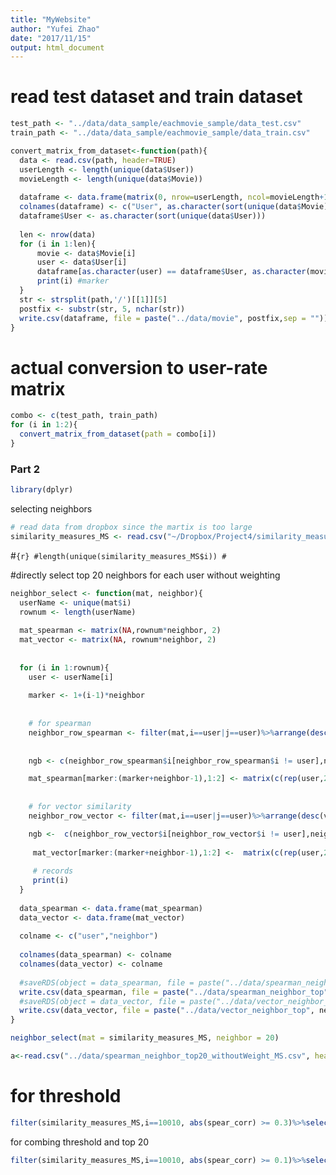 ```yaml
---
title: "MyWebsite"
author: "Yufei Zhao"
date: "2017/11/15"
output: html_document
---
```



# read test dataset and train dataset
```r
test_path <- "../data/data_sample/eachmovie_sample/data_test.csv"
train_path <- "../data/data_sample/eachmovie_sample/data_train.csv"
```


```r
convert_matrix_from_dataset<-function(path){
  data <- read.csv(path, header=TRUE)
  userLength <- length(unique(data$User))
  movieLength <- length(unique(data$Movie))
  
  dataframe <- data.frame(matrix(0, nrow=userLength, ncol=movieLength+1))
  colnames(dataframe) <- c("User", as.character(sort(unique(data$Movie))))
  dataframe$User <- as.character(sort(unique(data$User)))
  
  len <- nrow(data)
  for (i in 1:len){
      movie <- data$Movie[i]
      user <- data$User[i]
      dataframe[as.character(user) == dataframe$User, as.character(movie) == colnames(dataframe)] <- data$Score[i]
      print(i) #marker
  }
  str <- strsplit(path,'/')[[1]][5]
  postfix <- substr(str, 5, nchar(str))
  write.csv(dataframe, file = paste("../data/movie", postfix,sep = ""))
}
```

# actual conversion to user-rate matrix
```r
combo <- c(test_path, train_path)
for (i in 1:2){
  convert_matrix_from_dataset(path = combo[i])
}
```





### Part 2


```r
library(dplyr)
```




selecting neighbors
```r
# read data from dropbox since the martix is too large
similarity_measures_MS <- read.csv("~/Dropbox/Project4/similarity_measures_MS.csv", header=TRUE)
```



#```{r}
#length(unique(similarity_measures_MS$i))
#```



#directly select top 20 neighbors for each user without weighting
```r
neighbor_select <- function(mat, neighbor){
  userName <- unique(mat$i)
  rownum <- length(userName)
  
  mat_spearman <- matrix(NA,rownum*neighbor, 2) 
  mat_vector <- matrix(NA, rownum*neighbor, 2)
  
  
  for (i in 1:rownum){
    user <- userName[i]
    
    marker <- 1+(i-1)*neighbor
    
    
    # for spearman
    neighbor_row_spearman <- filter(mat,i==user|j==user)%>%arrange(desc(spear_corr))%>%select(i,j)%>%head(neighbor)
    
    
    ngb <- c(neighbor_row_spearman$i[neighbor_row_spearman$i != user],neighbor_row_spearman$j[neighbor_row_spearman$j != user])

    mat_spearman[marker:(marker+neighbor-1),1:2] <- matrix(c(rep(user,20), ngb),byrow=FALSE, ncol=2) #as.matrix(neighbor_row_spearman)
    
    
    # for vector similarity
    neighbor_row_vector <- filter(mat,i==user|j==user)%>%arrange(desc(vec_sim))%>%select(i,j)%>%head(neighbor)

    ngb <-  c(neighbor_row_vector$i[neighbor_row_vector$i != user],neighbor_row_vector$j[neighbor_row_vector$j != user])
    
     mat_vector[marker:(marker+neighbor-1),1:2] <-  matrix(c(rep(user,20), ngb),byrow=FALSE, ncol=2) #as.matrix(neighbor_row_vector)   
    
     # records
     print(i)
  }
  
  data_spearman <- data.frame(mat_spearman)
  data_vector <- data.frame(mat_vector)
  
  colname <- c("user","neighbor")
  
  colnames(data_spearman) <- colname
  colnames(data_vector) <- colname
  
  #saveRDS(object = data_spearman, file = paste("../data/spearman_neighbor_top", neighbor,"_withoutWeight_MS.RData", sep="")) 
  write.csv(data_spearman, file = paste("../data/spearman_neighbor_top", neighbor,"_withoutWeight_MS.csv", sep=""))
  #saveRDS(object = data_vector, file = paste("../data/vector_neighbor_top", neighbor,"_withoutWeight_MS.RData", sep=""))
  write.csv(data_vector, file = paste("../data/vector_neighbor_top", neighbor,"_withoutWeight_MS.csv", sep=""))
}
```


```r
neighbor_select(mat = similarity_measures_MS, neighbor = 20)
```

```r
a<-read.csv("../data/spearman_neighbor_top20_withoutWeight_MS.csv", header=TRUE)
```








# for threshold
```r
filter(similarity_measures_MS,i==10010, abs(spear_corr) >= 0.3)%>%select(i,j)
```


for combing threshold and top 20
```r
filter(similarity_measures_MS,i==10010, abs(spear_corr) >= 0.1)%>%select(i,j) %>%head(20)
```












